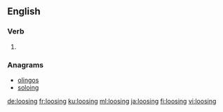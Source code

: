==English==

===Verb===
{{head|en|present participle}}

# {{present participle of|loose|lang=en|nocat=1}}

===Anagrams===
* [[olingos#English|olingos]]
* [[soloing#English|soloing]]

[[de:loosing]]
[[fr:loosing]]
[[ku:loosing]]
[[ml:loosing]]
[[ja:loosing]]
[[fi:loosing]]
[[vi:loosing]]